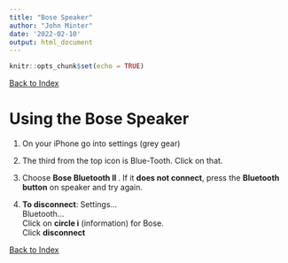 ```yaml
---
title: "Bose Speaker"
author: "John Minter"
date: '2022-02-10'
output: html_document
---
```


```r
knitr::opts_chunk$set(echo = TRUE)
```
[Back to Index](../README.html)


# Using the Bose Speaker

1. On your iPhone go into settings (grey gear)

2. The third from the top icon is Blue-Tooth. Click on that.

3. Choose **Bose Bluetooth II **. If it **does not connect**,
   press the **Bluetooth button** on speaker and try again.
   
4. **To disconnect**:
   Settings...    
   Bluetooth...    
   Click on **circle i** (information) for Bose.    
   Click **disconnect**    

[Back to Index](../README.html)